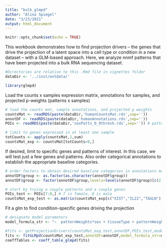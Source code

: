 ```yaml
---
title: "bulk_glmpd"
author: "Alina Spiegel"
date: "3/23/2021"
output: html_document
---
```


```r
knitr::opts_chunk$set(echo = TRUE)
```

This workbook demonstrates how to find projection drivers -- the genes that drive the projection of a latent space into a cell type or condition in a new dataset -- with a GLM-based approach. Here, we analyze nnmf patterns that have been projected into a bulk RNA sequencing dataset.

```r

#Directories are relative to this .Rmd file in vignettes folder
dataDir <- '../inst/extdata/'

library(glmpd)
```

Load the counts x samples expression matrix, annotations for samples, and projected p-weights (patterns x samples) 

```r
# load the counts mat, sample annotations, and projected p weights
countsMat <- readRDS(paste(dataDir,'humanCountsMat.rds',sep=''))
annotDF <- readRDS(paste(dataDir,'humanAnnotations.rds',sep=''))
POIs <- readRDS(paste(dataDir,'sexPatts_0_9thresh.rds',sep='')) # patterns of interest

# limit to genes expressed in at least one sample
totCounts <- apply(countsMat,1,sum)
countsMat_exp <- countsMat[totCounts>0,]
```

If desired, limit to specific genes and patterns of interest. In this case, we will test just a few genes and patterns. Also order categorical annotations to establish the appropriate baseline categories.

```r
# order factors to obtain desired baseline categories in annotations map
annotDF$group <- as.factor(as.character(annotDF$group))
annotDF$group <- factor(annotDF$group,levels=levels(annotDF$group)[c(2,1,3)])

# start by trying a couple patterns and a couple genes
POIs_test <- POIs[7:8,] # 7 is female, 8 is male
countsMat_exp_test <- as.matrix(countsMat_exp[c("XIST","IL22","TAGLN"),])
```

Fit a glm to find condition-specific genes driving the projection

```r
# designate model parameters
model_formula_str <- "~  patternWeights*sex + tissueType + patternWeights:tissueType + group + patternWeights:group"

#fits <- getProjectionDrivers(countsMat_exp_test,annotDF,POIs_test,model_formula_str)
fits <- fitGLMpd(countsMat_exp_test,annotDF=annotDF,model_formula_str=model_formula_str,projected_patterns = t(POIs_test))
coeffTables <- coeff_table_glmpd(fits)
```

